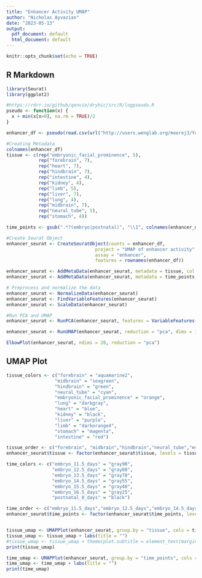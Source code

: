 ```yaml
---
title: "Enhancer Activity UMAP"
author: "Nicholas Ayvazian"
date: "2023-05-13"
output:
  pdf_document: default
  html_document: default
---
```


```r
knitr::opts_chunk$set(echo = TRUE)
```

## R Markdown

```r
library(Seurat)
library(ggplot2)

#https://rdrr.io/github/qenvio/dryhic/src/R/logpseudo.R
pseudo <- function(x) {
  x + min(x[x>0], na.rm = TRUE)/2
}

enhancer_df <- pseudo(read.csv(url("http://users.wenglab.org/moorej3/Yu-Project/Mouse-Enhancer-Matrix.txt"), sep = "\t", row.names=1))

#Creating Metadata
colnames(enhancer_df)
tissue <- c(rep("embryonic_facial_prominence", 5), 
            rep("forebrain", 7), 
            rep("heart", 7), 
            rep("hindbrain", 7), 
            rep("intestine", 4),
            rep("kidney", 4),
            rep("limb", 5),
            rep("liver", 7),
            rep("lung", 4),
            rep("midbrain", 7),
            rep("neural_tube", 5),
            rep("stomach", 4))

time_points <- gsub(".*?(embryo|postnatal)", "\\1", colnames(enhancer_df))

```


```r
#Create Seurat Object
enhancer_seurat <- CreateSeuratObject(counts = enhancer_df, 
                                 project = "UMAP of enhancer activity",
                                 assay = "enhancer",
                                 features = rownames(enhancer_df))

enhancer_seurat <- AddMetaData(enhancer_seurat, metadata = tissue, col.name = "tissue")
enhancer_seurat <- AddMetaData(enhancer_seurat, metadata = time_points, col.name = "time_points")

# Preprocess and normalize the data
enhancer_seurat <- NormalizeData(enhancer_seurat)
enhancer_seurat <- FindVariableFeatures(enhancer_seurat)
enhancer_seurat <- ScaleData(enhancer_seurat)

#Run PCA and UMAP
enhancer_seurat <- RunPCA(enhancer_seurat, features = VariableFeatures(object = enhancer_seurat), npcs = 30)

enhancer_seurat <- RunUMAP(enhancer_seurat, reduction = "pca", dims = 1:10,n.neighbors = 50)
```
```r
ElbowPlot(enhancer_seurat, ndims = 20, reduction = "pca")
```

## UMAP Plot

```r
tissue_colors <- c("forebrain" = "aquamarine2", 
                  "midbrain" = "seagreen", 
                  "hindbrain" = "green",
                  "neural_tube" = "cyan",
                  "embryonic_facial_prominence" = "orange",
                  "lung" = "darkgray",
                  "heart" = "blue", 
                  "kidney" = "black",
                  "liver" = "purple",
                  "limb" = "darkorange4",
                  "stomach" = "magenta", 
                  "intestine" = "red")

tissue_order <- c("forebrain", "midbrain","hindbrain","neural_tube","embryonic_facial_prominence","limb","lung","stomach","intestine","kidney","liver","heart")
enhancer_seurat$tissue <- factor(enhancer_seurat$tissue, levels = tissue_order)

time_colors <- c("embryo_11.5_days" = "gray90", 
                 "embryo_12.5_days" = "gray80", 
                 "embryo_13.5_days" = "gray70",
                 "embryo_14.5_days" = "gray55",
                 "embryo_15.5_days" = "gray40",
                 "embryo_16.5_days" = "gray25",
                 "postnatal_0_days" = "black")

time_order <- c("embryo_11.5_days","embryo_12.5_days","embryo_14.5_days","embryo_15.5_days","embryo_16.5_days","postnatal_0_days")
enhancer_seurat$time_points <- factor(enhancer_seurat$time_points, levels = time_order)


tissue_umap <- UMAPPlot(enhancer_seurat, group.by = "tissue", cols = tissue_colors, pt.size = 3)
tissue_umap <- tissue_umap + labs(title = "")
#tissue_umap <- tissue_umap + theme(plot.subtitle = element_text(margin = margin(0, 0, -20, 0)))
print(tissue_umap)

time_umap <- UMAPPlot(enhancer_seurat, group.by = "time_points", cols = time_colors, pt.size = 3)
time_umap <- time_umap + labs(title = "")
print(time_umap)
```


